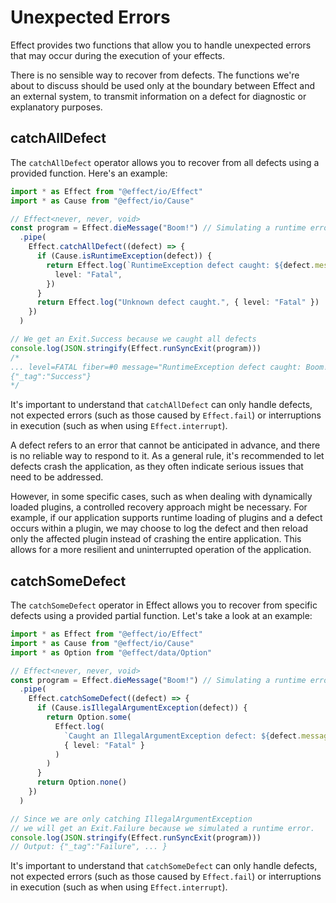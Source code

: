 
# Unexpected Errors

Effect provides two functions that allow you to handle unexpected errors that may occur during the execution of your effects.

<Warning>
  There is no sensible way to recover from defects. The functions we're about to
  discuss should be used only at the boundary between Effect and an external
  system, to transmit information on a defect for diagnostic or explanatory
  purposes.
</Warning>

## catchAllDefect

The `catchAllDefect` operator allows you to recover from all defects using a provided function. Here's an example:

```ts
import * as Effect from "@effect/io/Effect"
import * as Cause from "@effect/io/Cause"

// Effect<never, never, void>
const program = Effect.dieMessage("Boom!") // Simulating a runtime error
  .pipe(
    Effect.catchAllDefect((defect) => {
      if (Cause.isRuntimeException(defect)) {
        return Effect.log(`RuntimeException defect caught: ${defect.message}`, {
          level: "Fatal",
        })
      }
      return Effect.log("Unknown defect caught.", { level: "Fatal" })
    })
  )

// We get an Exit.Success because we caught all defects
console.log(JSON.stringify(Effect.runSyncExit(program)))
/*
... level=FATAL fiber=#0 message="RuntimeException defect caught: Boom!"
{"_tag":"Success"}
*/
```

It's important to understand that `catchAllDefect` can only handle defects, not expected errors (such as those caused by `Effect.fail`) or interruptions in execution (such as when using `Effect.interrupt`).

A defect refers to an error that cannot be anticipated in advance, and there is no reliable way to respond to it. As a general rule, it's recommended to let defects crash the application, as they often indicate serious issues that need to be addressed.

However, in some specific cases, such as when dealing with dynamically loaded plugins, a controlled recovery approach might be necessary. For example, if our application supports runtime loading of plugins and a defect occurs within a plugin, we may choose to log the defect and then reload only the affected plugin instead of crashing the entire application. This allows for a more resilient and uninterrupted operation of the application.

## catchSomeDefect

The `catchSomeDefect` operator in Effect allows you to recover from specific defects using a provided partial function. Let's take a look at an example:

```ts
import * as Effect from "@effect/io/Effect"
import * as Cause from "@effect/io/Cause"
import * as Option from "@effect/data/Option"

// Effect<never, never, void>
const program = Effect.dieMessage("Boom!") // Simulating a runtime error
  .pipe(
    Effect.catchSomeDefect((defect) => {
      if (Cause.isIllegalArgumentException(defect)) {
        return Option.some(
          Effect.log(
            `Caught an IllegalArgumentException defect: ${defect.message}`,
            { level: "Fatal" }
          )
        )
      }
      return Option.none()
    })
  )

// Since we are only catching IllegalArgumentException
// we will get an Exit.Failure because we simulated a runtime error.
console.log(JSON.stringify(Effect.runSyncExit(program)))
// Output: {"_tag":"Failure", ... }
```

It's important to understand that `catchSomeDefect` can only handle defects, not expected errors (such as those caused by `Effect.fail`) or interruptions in execution (such as when using `Effect.interrupt`).
